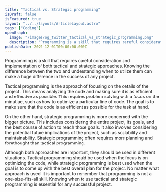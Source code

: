 ```yaml
---
title: "Tactical vs. Strategic programming"
isDraft: false
isFeatured: true
layout: "../../layouts/ArticleLayout.astro"
tags: ["Coding"]
openGraph:
  image: "/images/og_twitter_tactical_vs_strategic_programming.png"
  description: "Programming is a skill that requires careful consideration and implementation of both tactical and strategic approaches. Knowing the difference between the two and understanding when to utilize them can make a huge difference in the success of any project."
publishDate: 2022-12-01T00:00:00.000Z
---
```


Programming is a skill that requires careful consideration and implementation of both tactical and strategic approaches. Knowing the difference between the two and understanding when to utilize them can make a huge difference in the success of any project.

Tactical programming is the approach of focusing on the details of the project. This means analyzing the code and making sure it is as efficient and effective as possible. This requires problem solving with a focus on the minutiae, such as how to optimize a particular line of code. The goal is to make sure that the code is as efficient as possible for the task at hand.

On the other hand, strategic programming is more concerned with the bigger picture. This includes considering the entire project, its goals, and the best course of action to reach those goals. It also involves considering the potential future implications of the project, such as scalability and maintainability. Strategic programming often requires more planning and forethought than tactical programming.

Although both approaches are important, they should be used in different situations. Tactical programming should be used when the focus is on optimizing the code, while strategic programming is best used when the goal is to come up with the best overall plan for the project. No matter what approach is used, it is important to remember that programming is not a one-size-fits-all skill. Knowing when to use tactical and strategic programming is essential for any successful project.
